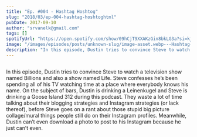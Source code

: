 ```yaml
---
title: "Ep. #004 - Hashtag Hoshtog"
slug: "2018/03/ep-004-hashtag-hoshtoghtml"
pubDate: 2017-09-10
author: "srvanelk@gmail.com"
tags: []
spotifyUrl: "https://open.spotify.com/show/09hCjT9XXAKzGin8bkLG3a?si=kjRZvQ1JTb6Ov3HVzSSlWA"
image: "/images/episodes/posts/unknown-slug/image-asset.webp---Hashtag-Hoshtog-e1rii2"
description: "In this episode, Dustin tries to convince Steve to watch a television show named Billions and also a show named Life. Steve confesses he’s been spending all of his TV watching time at a place where everybody knows his name. On the subject of bars, Dustin is drinking a Leinenkugel and Steve is drinking a Goose Island 312 during this podcast. They waste a lot of time talking about their blogging strategies and Instagram strategies (or lack thereof), before Steve goes on a rant about those stupid big picture collage/mural things people still do on their Instagram profiles. Meanwhile, Dustin can’t even download a photo to post to his Instagram because he just can’t even."
---
```


<figure>
  <img src="/images/episodes/posts/unknown-slug/image-asset.webp" alt="" />
</figure>

In this episode, Dustin tries to convince Steve to watch a television show named Billions and also a show named Life. Steve confesses he’s been spending all of his TV watching time at a place where everybody knows his name. On the subject of bars, Dustin is drinking a Leinenkugel and Steve is drinking a Goose Island 312 during this podcast. They waste a lot of time talking about their blogging strategies and Instagram strategies (or lack thereof), before Steve goes on a rant about those stupid big picture collage/mural things people still do on their Instagram profiles. Meanwhile, Dustin can’t even download a photo to post to his Instagram because he just can’t even.
